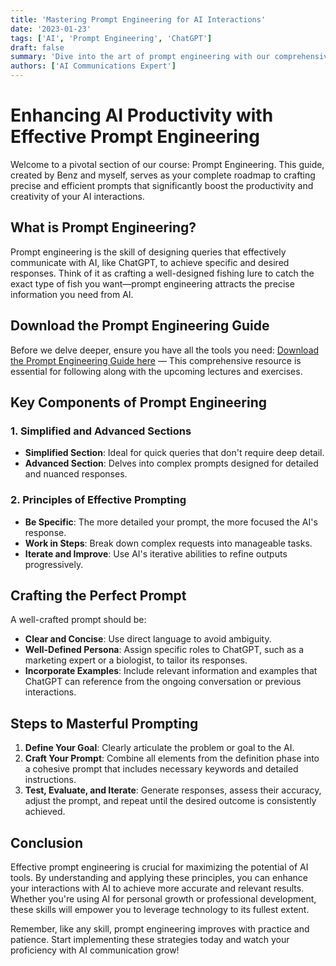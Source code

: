 ```yaml
---
title: 'Mastering Prompt Engineering for AI Interactions'
date: '2023-01-23'
tags: ['AI', 'Prompt Engineering', 'ChatGPT']
draft: false
summary: 'Dive into the art of prompt engineering with our comprehensive guide, designed to enhance your interactions with AI tools like ChatGPT. Learn how to craft prompts that yield the most effective results.'
authors: ['AI Communications Expert']
---
```


# Enhancing AI Productivity with Effective Prompt Engineering

Welcome to a pivotal section of our course: Prompt Engineering. This guide, created by Benz and myself, serves as your complete roadmap to crafting precise and efficient prompts that significantly boost the productivity and creativity of your AI interactions.

## What is Prompt Engineering?

Prompt engineering is the skill of designing queries that effectively communicate with AI, like ChatGPT, to achieve specific and desired responses. Think of it as crafting a well-designed fishing lure to catch the exact type of fish you want—prompt engineering attracts the precise information you need from AI.

## Download the Prompt Engineering Guide

Before we delve deeper, ensure you have all the tools you need:
[Download the Prompt Engineering Guide here](https://www.dropbox.com/s/aij2knuk5wnlyo4/THE%20PROMPT%20ENGINEERING%20GUIDE%20V3.pdf?dl=1) — This comprehensive resource is essential for following along with the upcoming lectures and exercises.

## Key Components of Prompt Engineering

### 1. Simplified and Advanced Sections

- **Simplified Section**: Ideal for quick queries that don't require deep detail.
- **Advanced Section**: Delves into complex prompts designed for detailed and nuanced responses.

### 2. Principles of Effective Prompting

- **Be Specific**: The more detailed your prompt, the more focused the AI's response.
- **Work in Steps**: Break down complex requests into manageable tasks.
- **Iterate and Improve**: Use AI's iterative abilities to refine outputs progressively.

## Crafting the Perfect Prompt

A well-crafted prompt should be:
- **Clear and Concise**: Use direct language to avoid ambiguity.
- **Well-Defined Persona**: Assign specific roles to ChatGPT, such as a marketing expert or a biologist, to tailor its responses.
- **Incorporate Examples**: Include relevant information and examples that ChatGPT can reference from the ongoing conversation or previous interactions.

## Steps to Masterful Prompting

1. **Define Your Goal**: Clearly articulate the problem or goal to the AI.
2. **Craft Your Prompt**: Combine all elements from the definition phase into a cohesive prompt that includes necessary keywords and detailed instructions.
3. **Test, Evaluate, and Iterate**: Generate responses, assess their accuracy, adjust the prompt, and repeat until the desired outcome is consistently achieved.

## Conclusion

Effective prompt engineering is crucial for maximizing the potential of AI tools. By understanding and applying these principles, you can enhance your interactions with AI to achieve more accurate and relevant results. Whether you're using AI for personal growth or professional development, these skills will empower you to leverage technology to its fullest extent.

Remember, like any skill, prompt engineering improves with practice and patience. Start implementing these strategies today and watch your proficiency with AI communication grow!
